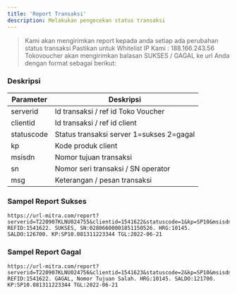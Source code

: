 ```yaml
---
title: 'Report Transaksi'
description: Melakukan pengecekan status transaksi
---
```


> Kami akan mengirimkan report kepada anda setiap ada perubahan status transaksi
> Pastikan untuk Whitelist IP Kami : 188.166.243.56
Tokovoucher akan mengirimkan balasan SUKSES / GAGAL ke url Anda dengan format sebagai berikut:

### Deskripsi
| Parameter   | Deskripsi                                                                                                              |
|-------------|------------------------------------------------------------------------------------------------------------------------|
| serverid      | Id transaksi / ref id Toko Voucher                                                                                                   | 
| clientid      |Id transaksi / ref id client                                                                                                       | 
| statuscode      | Status transaksi server 1=sukses 2=gagal                                     | 
| kp   | Kode produk client                                                            | 
| msisdn | Nomor tujuan transaksi                                                                                                     | 
| sn   | Nomor seri transaksi / SN operator| 
| msg   | Keterangan / pesan transaksi| 



### Sampel Report Sukses

```
https://url-mitra.com/report?serverid=T220907KLNU024755&clientid=1541622&statuscode=1&kp=SP10&msisdn=081311223344&sn=02806600001851150526&msg=TRXID:T220907KLNU024755. REFID:1541622. SUKSES, SN:02806600001851150526. HRG:10145. SALDO:126700. KP:SP10.081311223344 TGL:2022-06-21
```

### Sampel Report Gagal

```
https://url-mitra.com/report?serverid=T220907KLNU024756&clientid=1541623&statuscode=2&kp=SP10&msisdn=081311223344&sn=&msg=TRXID:T220907KLNU024755. REFID:1541622. GAGAL, Nomor Tujuan Salah. HRG:10145. SALDO:121700. KP:SP10.081311223344 TGL:2022-06-21
```
